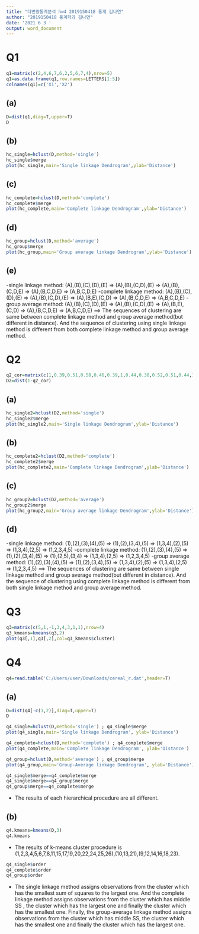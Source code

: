 ---
title: "다변량통계분석 hw4 2019150418 통계 김나연"
author: "2019150418 통계학과 김나연"
date: '2021 6 3 '
output: word_document
---

# Q1
```{r}
q1=matrix(c(2,4,6,7,6,2,5,6,7,4),nrow=5)
q1=as.data.frame(q1,row.names=LETTERS[1:5])
colnames(q1)=c('X1','X2')
```

## (a)
```{r}
D=dist(q1,diag=T,upper=T)
D
```

## (b)
```{r}
hc_single=hclust(D,method='single')
hc_single$merge
plot(hc_single,main='Single linkage Dendrogram',ylab='Distance')
```

## (c)
```{r}
hc_complete=hclust(D,method='complete')
hc_complete$merge
plot(hc_complete,main='Complete linkage Dendrogram',ylab='Distance')
```

## (d)
```{r}
hc_group=hclust(D,method='average')
hc_group$merge
plot(hc_group,main='Group average linkage Dendrogram',ylab='Distance')
```

## (e)
-single linkage method: (A),(B),(C),(D),(E) => (A),(B),(C,D),(E) => (A),(B),(C,D,E) => (A),(B,C,D,E) => (A,B,C,D,E)
-complete linkage method: (A),(B),(C),(D),(E) => (A),(B),(C,D),(E) => (A),(B,E),(C,D) => (A),(B,C,D,E) => (A,B,C,D,E)
-group average method: (A),(B),(C),(D),(E) => (A),(B),(C,D),(E) => (A),(B,E),(C,D) => (A),(B,C,D,E) => (A,B,C,D,E)
==> The sequences of clustering are same between complete linkage method and group average method(but different in distance). And the sequence of clustering using single linkage method is different from both complete linkage method and group average method.




# Q2
```{r}
q2_cor=matrix(c(1,0.39,0.51,0.58,0.46,0.39,1,0.44,0.38,0.52,0.51,0.44,1,0.6,0.43,0.58,0.38,0.6,1,0.32,0.46,0.52,0.43,0.32,1),nrow=5)
D2=dist(1-q2_cor)
```

## (a)
```{r}
hc_single2=hclust(D2,method='single')
hc_single2$merge
plot(hc_single2,main='Single linkage Dendrogram',ylab='Distance')
```

## (b)
```{r}
hc_complete2=hclust(D2,method='complete')
hc_complete2$merge
plot(hc_complete2,main='Complete linkage Dendrogram',ylab='Distance')
```

## (c)
```{r}
hc_group2=hclust(D2,method='average')
hc_group2$merge
plot(hc_group2,main='Group average linkage Dendrogram',ylab='Distance')
```

## (d)
-single linkage method: (1),(2),(3),(4),(5) => (1),(2),(3,4),(5) => (1,3,4),(2),(5) => (1,3,4),(2,5) => (1,2,3,4,5)
-complete linkage method: (1),(2),(3),(4),(5) => (1),(2),(3,4),(5) => (1),(2,5),(3,4) => (1,3,4),(2,5) => (1,2,3,4,5)
-group average method: (1),(2),(3),(4),(5) => (1),(2),(3,4),(5) => (1,3,4),(2),(5) => (1,3,4),(2,5) => (1,2,3,4,5)
==> The sequences of clustering are same between single linkage method and group average method(but different in distance). And the sequence of clustering using complete linkage method is different from both single linkage method and group average method.


# Q3
```{r}
q3=matrix(c(5,1,-1,3,4,3,1,1),nrow=4)
q3_kmeans=kmeans(q3,2)
plot(q3[,1],q3[,2],col=q3_kmeans$cluster)
```

# Q4
```{r}
q4=read.table('C:/Users/user/Downloads/cereal_r.dat',header=T)
```

## (a)
```{r}
D=dist(q4[-c(1,2)],diag=T,upper=T)
D

q4_single=hclust(D,method='single') ; q4_single$merge
plot(q4_single,main='Single linkage Dendrogram', ylab='Distance')

q4_complete=hclust(D,method='complete') ; q4_complete$merge
plot(q4_complete,main='Complete linkage Dendrogram', ylab='Distance')

q4_group=hclust(D,method='average') ; q4_group$merge
plot(q4_group,main='Group-Average linkage Dendrogram', ylab='Distance')

q4_single$merge==q4_complete$merge
q4_single$merge==q4_group$merge
q4_group$merge==q4_complete$merge
```
- The results of each hierarchical procedure are all different.

## (b)
```{r}
q4.kmeans=kmeans(D,3)
q4.kmeans
```
- The results of k-means cluster procedure is (1,2,3,4,5,6,7,8,11,15,17,19,20,22,24,25,26),(10,13,21),(9,12,14,16,18,23).
```{r}
q4_single$order
q4_complete$order
q4_group$order
```
- The single linkage method assigns observations from the cluster which has the smallest sum of squares to the largest one. And the complete linkage method assigns observations from the cluster which has middle SS , the cluster which has the largest one and finally the cluster which has the smallest one. Finally, the group-average linkage method assigns observations from the cluster which has middle SS, the cluster which has the smallest one and finally the cluster which has the largest one. 
